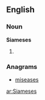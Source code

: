 ==English==

===Noun===
'''Siameses'''

# {{plural of|[[Siamese]]}}

===Anagrams===
* [[miseases#English|miseases]]

[[ar:Siameses]]